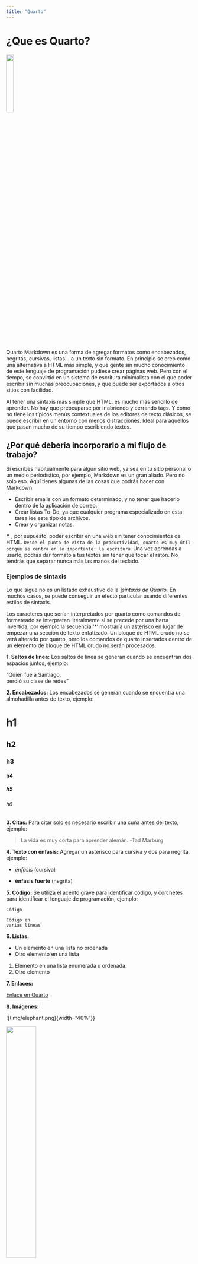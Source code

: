 ```yaml
---
title: "Quarto"
---
```


# ¿Que es Quarto?

![](img/quarto.svg){width="20%"}

Quarto Markdown es una forma de agregar formatos como encabezados, negritas, cursivas, listas… a un texto sin formato. En principio se creó como una alternativa a HTML más simple, y que gente sin mucho conocimiento de este lenguaje de programación pudiese crear páginas web. Pero con el tiempo, se convirtió en un sistema de escritura minimalista con el que poder escribir sin muchas preocupaciones, y que puede ser exportados a otros sitios con facilidad.

Al tener una sintaxis más simple que HTML, es mucho más sencillo de aprender. No hay que preocuparse por ir abriendo y cerrando tags. Y como no tiene los típicos menús contextuales de los editores de texto clásicos, se puede escribir en un entorno con menos distracciones. Ideal para aquellos que pasan mucho de su tiempo escribiendo textos.

## ¿Por qué debería incorporarlo a mi flujo de trabajo?

Si escribes habitualmente para algún sitio web, ya sea en tu sitio personal o un medio periodístico, por ejemplo, Markdown es un gran aliado. Pero no solo eso. Aquí tienes algunas de las cosas que podrás hacer con Markdown:

- Escribir emails con un formato determinado, y no tener que hacerlo dentro de la aplicación de correo.
- Crear listas To-Do, ya que cualquier programa especializado en esta tarea lee este tipo de archivos.
- Crear y organizar notas.

Y , por supuesto, poder escribir en una web sin tener conocimientos de HTML. `Desde el punto de vista de la productividad, quarto es muy útil porque se centra en lo importante: la escritura.`Una vez aprendas a usarlo, podrás dar formato a tus textos sin tener que tocar el ratón. No tendrás que separar nunca más las manos del teclado.

### Ejemplos de sintaxis

Lo que sigue no es un listado exhaustivo de la ]*sintaxis de Quarto.* En muchos casos, se puede conseguir un efecto particular usando diferentes estilos de sintaxis.

Los caracteres que serían interpretados por quarto como comandos de formateado se interpretan literalmente si se precede por una barra invertida; por ejemplo la secuencia '\*' mostraría un asterisco en lugar de empezar una sección de texto enfatizado. Un bloque de HTML crudo no se verá alterado por quarto, pero los comandos de quarto insertados dentro de un elemento de bloque de HTML crudo no serán procesados.

**1. Saltos de línea:** Los saltos de línea se generan cuando se encuentran dos espacios juntos, ejemplo:

"Quien fue a Santiago,  
perdió su clase de redes"

**2. Encabezados:** Los encabezados se generan cuando se encuentra una almohadilla antes de texto, ejemplo:

# h1
## h2
### h3
#### h4
##### h5
###### h6

**3. Citas:** Para citar solo es necesario escribir una cuña antes del texto, ejemplo:

> La vida es muy corta para aprender alemán. -Tad Marburg

**4. Texto con énfasis:** Agregar un asterisco para cursiva y dos para negrita, ejemplo:

- *énfasis* (cursiva)

- **énfasis fuerte** (negrita)

**5. Código:** Se utiliza el acento grave para identificar código, y corchetes para identificar el lenguaje de programación, ejemplo:

`Código`
``` [language]
Código en 
varias líneas
```
**6. Listas:**

* Un elemento en una lista no ordenada
* Otro elemento en una lista

1. Elemento en una lista enumerada u ordenada.
2. Otro elemento

**7. Enlaces:**

[Enlace en Quarto]([URL "Título del enlace](https://quarto.org/docs/reference/projects/websites.html)")

**8. Imágenes:**

![(img/elephant.png){width="40%"}}

![](img/elephant.png){width="40%"}

**9. Table:**

- [tables](https://quarto.org/docs/authoring/tables.html){.external}
- [tablesgenerator](https://tablesgenerator.com/markdown_tables){.external}

``` bash
#| tables
| Default | Left | Right | Center |
|---------|:-----|------:|:------:|
| 12      | 12   |    12 |   12   |
| 123     | 123  |   123 |  123   |
| 1       | 1    |     1 |   1    |
: Demonstration of pipe table syntax
: Callouts looks {tbl-colwidths="[20,85]"}
```

**11. Callouts:**

``` .bash
::: {.callout-note}
Note that there are five types of callouts, including:
`note`, `warning`, `important`, `tip`, and `caution`.
:::
::: {.callout-tip}
## Tip With Caption
This is an example of a callout with a caption.
:::
::: {.callout-caution collapse="true"}
## Expand To Learn About Collapse
This is an example of a 'folded' caution callout that can be expanded by the user.
You can use `collapse="true"` to collapse it by default or `collapse="false"` to make 
a collapsible callout that is expanded by default.
:::
```

[callouts](https://quarto.org/docs/authoring/callouts.html){.external}

::: {.callout-note icon=false}

## Pay Attention

Using callouts is an effective way to highlight content that your reader give special consideration or attention.

:::

::: {.callout-tip collapse="false" layout-ncol=2 icon=false}
:::

**12. Mermaid:**

Mermaid is a Javascript based diagramming and charting tool that uses Markdown-inspired text definitions and a renderer to create and modify complex diagrams.

Above we demonstrated a flowchart created with Mermaid, here is a sequence diagram (also embedded using a {mermaid} executable cell):

For example, here we embed a flowchart created using Mermaid:

{mermaid}
flowchart LR
  A[Hard edge] --> B(Round edge)
  B --> C{Decision}
  C --> D[Result one]
  C --> E[Result two]



```mermaid
flowchart LR
  A[Hard edge] --> B(Round edge)
  B --> C{Decision}
  C --> D[Result one]
  C --> E[Result two]
```


**13. Listing-Table:**

Listings enable you to automatically generate the contents of a page (or region of a page) from a list of Quarto documents or other custom data. You can enable listings on a page using the listing option in the document front matter, for example:
---
listing:
    id: articles-table-listing
    contents:
        - "../*.qmd"
        - "../javase/*.qmd"
        -  "../linux/*.qmd"
        - "../markup/*.qmd"
        - "../vocabulary/*.qmd"
        - "../scrum/*.qmd"
        - "../spring/*.qmd"
        - "../springboot*.qmd"
        - "../devops/*.qmd"
        - "../reactjs/*.qmd"
        - "../about/*.qmd"
        - "../ifcd0210/*qmd"
    sort:
        - "file-modified desc"
        - "categories"
    type: table
    image-align: left
    fields: [image, categories, title, reading-time, file-modified]
    table-hover: true
    date-format: full
    categories: cloud
    image-height: 30px
---